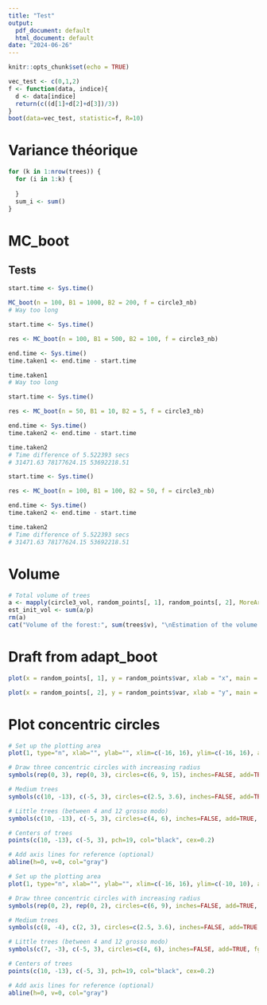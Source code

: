 ```yaml
---
title: "Test"
output:
  pdf_document: default
  html_document: default
date: "2024-06-26"
---
```


```r
knitr::opts_chunk$set(echo = TRUE)
```

```r
vec_test <- c(0,1,2)
f <- function(data, indice){
  d <- data[indice]
  return(c((d[1]+d[2]+d[3])/3))
}
boot(data=vec_test, statistic=f, R=10)
```

# Variance théorique

```r
for (k in 1:nrow(trees)) {
  for (i in 1:k) {
    
  }
  sum_i <- sum()
}
```

# MC_boot

## Tests

```r
start.time <- Sys.time()

MC_boot(n = 100, B1 = 1000, B2 = 200, f = circle3_nb)
# Way too long
```

```r
start.time <- Sys.time()

res <- MC_boot(n = 100, B1 = 500, B2 = 100, f = circle3_nb)

end.time <- Sys.time()
time.taken1 <- end.time - start.time

time.taken1
# Way too long
```

```r
start.time <- Sys.time()

res <- MC_boot(n = 50, B1 = 10, B2 = 5, f = circle3_nb)

end.time <- Sys.time()
time.taken2 <- end.time - start.time

time.taken2
# Time difference of 5.522393 secs
# 31471.63 78177624.15 53692218.51
```

```r
start.time <- Sys.time()

res <- MC_boot(n = 100, B1 = 100, B2 = 50, f = circle3_nb)

end.time <- Sys.time()
time.taken2 <- end.time - start.time

time.taken2
# Time difference of 5.522393 secs
# 31471.63 78177624.15 53692218.51
```

# Volume

```r
# Total volume of trees
a <- mapply(circle3_vol, random_points[, 1], random_points[, 2], MoreArgs = list(15, 9, 6))
est_init_vol <- sum(a/p)
rm(a)
cat("Volume of the forest:", sum(trees$v), "\nEstimation of the volume of the forest:", est_init_vol)
```

# Draft from adapt_boot

```r
plot(x = random_points[, 1], y = random_points$var, xlab = "x", main = "Points as a function of x", las = 1)
```

```r
plot(x = random_points[, 2], y = random_points$var, xlab = "y", main = "Points as a function of y", las = 1)
```

# Plot concentric circles

```r
# Set up the plotting area
plot(1, type="n", xlab="", ylab="", xlim=c(-16, 16), ylim=c(-16, 16), asp=1)

# Draw three concentric circles with increasing radius
symbols(rep(0, 3), rep(0, 3), circles=c(6, 9, 15), inches=FALSE, add=TRUE, fg = rep("navyblue", 2))

# Medium trees
symbols(c(10, -13), c(-5, 3), circles=c(2.5, 3.6), inches=FALSE, add=TRUE, fg = rep("forestgreen", 2))

# Little trees (between 4 and 12 grosso modo)
symbols(c(10, -13), c(-5, 3), circles=c(4, 6), inches=FALSE, add=TRUE, fg = rep("green", 2))

# Centers of trees
points(c(10, -13), c(-5, 3), pch=19, col="black", cex=0.2)

# Add axis lines for reference (optional)
abline(h=0, v=0, col="gray")

```

```r
# Set up the plotting area
plot(1, type="n", xlab="", ylab="", xlim=c(-16, 16), ylim=c(-10, 10), asp=1)

# Draw three concentric circles with increasing radius
symbols(rep(0, 2), rep(0, 2), circles=c(6, 9), inches=FALSE, add=TRUE, fg = rep("navyblue", 2))

# Medium trees
symbols(c(8, -4), c(2, 3), circles=c(2.5, 3.6), inches=FALSE, add=TRUE, fg = rep("forestgreen", 2))

# Little trees (between 4 and 12 grosso modo)
symbols(c(7, -3), c(-5, 3), circles=c(4, 6), inches=FALSE, add=TRUE, fg = rep("green", 2))

# Centers of trees
points(c(10, -13), c(-5, 3), pch=19, col="black", cex=0.2)

# Add axis lines for reference (optional)
abline(h=0, v=0, col="gray")

```


